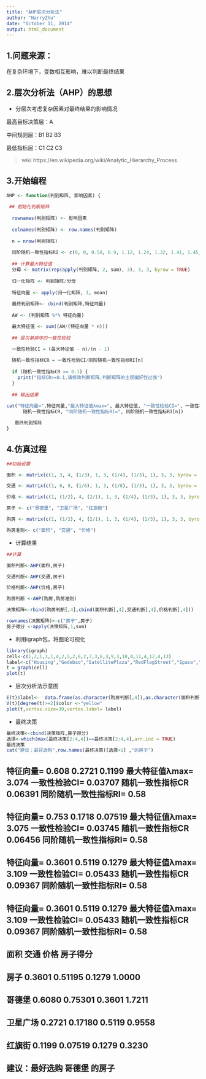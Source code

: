 ```yaml
---
title: "AHP层次分析法"
author: "HarryZhu"
date: "October 11, 2014"
output: html_document
---
```


## 1.问题来源： 

在复杂环境下，变数相互影响，难以判断最终结果

## 2.层次分析法（AHP）的思想

* 分层次考虑复杂因素对最终结果的影响情况

最高目标决策层：A

中间规则层：B1 B2 B3

最低指标层：C1 C2 C3 

> wiki https://en.wikipedia.org/wiki/Analytic_Hierarchy_Process

## 3.开始编程

```r

AHP <- function(判别矩阵, 影响因素) {
  
 ## 初始化判断矩阵  
  
  rownames(判别矩阵) <- 影响因素
  
  colnames(判别矩阵) <- row.names(判别矩阵)
  
  n = nrow(判别矩阵)
  
  同阶随机一致性指标RI <- c(0, 0, 0.58, 0.9, 1.12, 1.24, 1.32, 1.41, 1.45, 1.49, 1.52, 1.54, 1.56, 1.58, 1.59)
  
  ## 计算最大特征值  
  分母 <- matrix(rep(apply(判别矩阵, 2, sum), 3), 3, 3, byrow = TRUE)
  
  归一化矩阵 <- 判别矩阵/分母
  
  特征向量 <- apply(归一化矩阵, 1, mean)
  
  最终判别矩阵<- cbind(判别矩阵,特征向量)
  
  AW <- (判别矩阵 %*% 特征向量)

  最大特征值 <- sum((AW/(特征向量 * n)))
  
  ## 层次单排序的一致性检验
  
  一致性检验CI = (最大特征值 - n)/(n - 1)

  随机一致性指标CR = 一致性检验CI/同阶随机一致性指标RI[n]
  
  if (随机一致性指标CR >= 0.1) {
    print("指标CR>=0.1,请修改判断矩阵,判断矩阵的主观偏好性过强")
  }
  
  ## 输出结果
  
cat("特征向量=",特征向量,"最大特征值λmax=", 最大特征值, "一致性检验CI=", 一致性检验CI, "随机一致性指标CR", 
      随机一致性指标CR, "同阶随机一致性指标RI=", 同阶随机一致性指标RI[n])

   最终判别矩阵
}
```

## 4.仿真过程

```r
##初始设置

面积 <- matrix(c(1, 3, 4, (1/3), 1, 3, (1/4), (1/3), 1), 3, 3, byrow = TRUE)

交通 <- matrix(c(1, 6, 8, (1/6), 1, 3, (1/8), (1/3), 1), 3, 3, byrow = TRUE)

价格 <- matrix(c(1, (1/2), 4, (2/1), 1, 3, (1/4), (1/3), 1), 3, 3, byrow = TRUE)

房子 <- c("哥德堡", "卫星广场", "红旗街")

购房 <- matrix(c(1, (1/2), 4, (2/1), 1, 3, (1/4), (1/3), 1), 3, 3, byrow = TRUE)

购房准则<- c("面积", "交通", "价格")
```

* 计算结果

```r
##计算

面积判断<-AHP(面积,房子)

交通判断<-AHP(交通,房子)

价格判断<-AHP(价格,房子)

购房判断 <-AHP(购房,购房准则)

决策矩阵<-rbind(购房判断[,4],cbind(面积判断[,4],交通判断[,4],价格判断[,4]))

rownames(决策矩阵)<-c("房子",房子)
房子得分 <-apply(决策矩阵,1,sum)
```

* 利用igraph包，将图论可视化

```r
library(igraph)
cell<-c(1,2,1,3,1,4,2,5,2,6,2,7,3,8,3,9,3,10,4,11,4,12,4,13)
label<-c("Housing","Gedebao","SatellitePlaza","RedFlagStreet","Space","Transportation","Price","Space","Transportation","Price","Space","Transportation","Price")
t = graph(cell)
plot(t)
```

* 层次分析法示意图

```r
E(t)$label<-  data.frame(as.character(购房判断[,4]),as.character(面积判断[,4]),as.character(交通判断[,4]),as.character(价格判断[,4]))
V(t)[degree(t)>=2]$color <-"yellow"
plot(t,vertex.size=30,vertex.label= label)
```

* 最终决策

```r
最终决策<-cbind(决策矩阵,房子得分)
选择<-which(max(最终决策[2:4,4])==最终决策[2:4,4],arr.ind = TRUE)
最终决策
cat("建议：最好选购",row.names(最终决策)[选择+1] ,"的房子")
```
## 特征向量= 0.608 0.2721 0.1199 最大特征值λmax= 3.074 一致性检验CI= 0.03707 随机一致性指标CR 0.06391 同阶随机一致性指标RI= 0.58
## 特征向量= 0.753 0.1718 0.07519 最大特征值λmax= 3.075 一致性检验CI= 0.03745 随机一致性指标CR 0.06456 同阶随机一致性指标RI= 0.58
## 特征向量= 0.3601 0.5119 0.1279 最大特征值λmax= 3.109 一致性检验CI= 0.05433 随机一致性指标CR 0.09367 同阶随机一致性指标RI= 0.58
## 特征向量= 0.3601 0.5119 0.1279 最大特征值λmax= 3.109 一致性检验CI= 0.05433 随机一致性指标CR 0.09367 同阶随机一致性指标RI= 0.58
##            面积    交通   价格 房子得分
## 房子     0.3601 0.51195 0.1279   1.0000
## 哥德堡   0.6080 0.75301 0.3601   1.7211
## 卫星广场 0.2721 0.17180 0.5119   0.9558
## 红旗街   0.1199 0.07519 0.1279   0.3230
## 建议：最好选购 哥德堡 的房子


